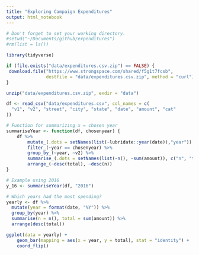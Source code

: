 ```yaml
---
title: "Exploring Campaign Expenditures"
output: html_notebook
---
```


```r
# Don't forget to set your working directory.
#setwd("~/Documents/github/expenditures")
#rm(list = ls())
```

```r
library(tidyverse)
```

```r
if (file.exists("data/expenditures.csv.zip") == FALSE) {
 download.file("https://www.strongspace.com/shared/f5g1t7fcsb", 
               destfile = "data/expenditures.csv.zip", method = "curl") 
}

unzip("data/expenditures.csv.zip", exdir = "data")

df <- read_csv("data/expenditures.csv", col_names = c(
  "v1", "v2", "street", "city", "state", "date", "amount", "cat"
))
```

```r
# Function for summarizing x = chosen year
summariseYear <- function(df, chosenyear) {
    df %>%
        mutate_(.dots = setNames(list(~lubridate::year(date)),"year")) %>%
        filter_(~year == chosenyear) %>%
        group_by_(~year, ~v2) %>%
        summarise_(.dots = setNames(list(~n(), ~sum(amount)), c("n", "total"))) %>%
        arrange_(~desc(total), ~desc(n))
}

# Example using 2016
y_16 <- summariseYear(df, "2016")
```

```r
# Which years had the most spending?
yearly <- df %>%
  mutate(year = format(date, "%Y")) %>%
  group_by(year) %>%
  summarise(n = n(), total = sum(amount)) %>%
  arrange(desc(total))
```

```r
ggplot(data = yearly) +
    geom_bar(mapping = aes(x = year, y = total), stat = "identity") +
    coord_flip()
```